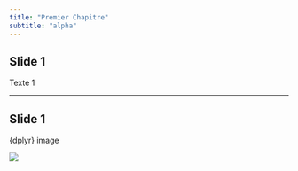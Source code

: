 ```yaml
---
title: "Premier Chapitre"
subtitle: "alpha"
---
```


## Slide 1

Texte 1

---

## Slide 1

{dplyr} image

![](img/logo_1.png)